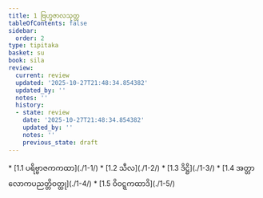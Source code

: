 ```yaml
---
title: 1 ဗြဟ္မဇာလသုတ္တ
tableOfContents: false
sidebar:
  order: 2
type: tipitaka
basket: su
book: sila
review:
  current: review
  updated: '2025-10-27T21:48:34.854382'
  updated_by: ''
  notes: ''
  history:
  - state: review
    date: '2025-10-27T21:48:34.854382'
    updated_by: ''
    notes: ''
    previous_state: draft
---
```



<ReviewStatus review={frontmatter.review} showDetails={true} />

<HypothesisAnnotation frontmatter={frontmatter} />

<DynamicBreadcrumb />



<TableOfContents book="sila" section="1">
* [1.1 ပရိဗ္ဗာဇကကထာ](./1-1/)
* [1.2 သီလ](./1-2/)
* [1.3 ဒိဋ္ဌိ](./1-3/)
* [1.4 အတ္တာလောကပညတ္တိဝတ္ထု](./1-4/)
* [1.5 ဝိဝဋ္ဋကထာဒိ](./1-5/)
</TableOfContents>